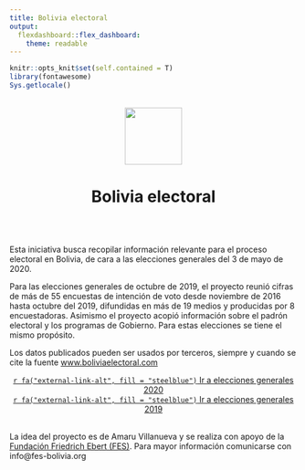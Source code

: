 ```yaml
---
title: Bolivia electoral
output: 
  flexdashboard::flex_dashboard:
    theme: readable
---
```

```r
knitr::opts_knit$set(self.contained = T)
library(fontawesome)
Sys.getlocale()
```

<br>
<center><img src="img/vote_1.png" width="100" height="100"></center>
<h1><center>**Bolivia electoral**</center></h1>
<br>
<br>

Esta iniciativa busca recopilar información relevante para el proceso electoral en Bolivia, de cara a las elecciones generales del 3 de mayo de 2020.

Para las elecciones generales de octubre de 2019, el proyecto reunió cifras de más de 55 encuestas de intención de voto desde noviembre de 2016 hasta octubre del 2019, difundidas en más de 19 medios y producidas por 8 encuestadoras. Asimismo el proyecto acopió información sobre el padrón electoral y los programas de Gobierno. Para estas elecciones se tiene el mismo propósito.

Los datos publicados pueden ser usados por terceros, siempre y cuando se cite la fuente [www.boliviaelectoral.com](http://boliviaelectoral.com/)


<center> [`r fa("external-link-alt", fill = "steelblue")` Ir a elecciones generales 2020](http://boliviaelectoral.com/)</center>
<center> [`r fa("external-link-alt", fill = "steelblue")` Ir a elecciones generales 2019](http://boliviaelectoral.com/)</center>

<br>
La idea del proyecto es de Amaru Villanueva y se realiza con apoyo de la [Fundación Friedrich Ebert (FES)](https://www.fes-bolivia.org/). Para mayor información comunicarse con info@fes-bolivia.org


